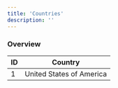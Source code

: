 ```yaml
---
title: 'Countries'
description: ''
---
```


### Overview

| ID | Country                  |
|----|--------------------------|
| 1  | United States of America |
